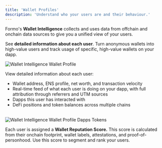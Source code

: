 ```yaml
---
title: 'Wallet Profiles'
description: 'Understand who your users are and their behaviour.'
---
```


Formo's **Wallet Intelligence** collects and uses data from offchain and onchain data sources to give you a unified view of your users.

See **detailed information about each user**. Turn anonymous wallets into high-value users and track usage of specific, high-value wallets on your dapp.

<Frame caption="View a detailed profile of a user's wallet address.">
	<img src="/images/wallet-intelligence-wallet-profile.png" alt="Wallet Intelligence Wallet Profile" />
</Frame>

View detailed information about each user:
- Wallet address, ENS profile, net worth, and transaction velocity
- Real-time feed of what each user is doing on your dapp, with full attribution through referrers and UTM sources
- Dapps this user has interacted with
- DeFi positions and token balances across multiple chains

<br />

<Frame caption="View a user's DeFi positions and token balances across multiple chains.">
	<img src="/images/wallet-intelligence-wallet-profile-dapps-tokens.png" alt="Wallet Intelligence Wallet Profile Dapps Tokens" />
</Frame>

Each user is assigned a **Wallet Reputation Score.** This score is calculated from their onchain footprint, wallet labels, attestations, and proof-of-personhood.
Use this score to segment and rank your users.
